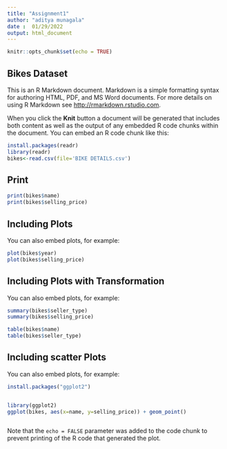 ---
title: "Assignment1"
author: "aditya munagala"
date :  01/29/2022
output: html_document
---

```{r setup, include=FALSE}
knitr::opts_chunk$set(echo = TRUE)
```

## Bikes Dataset

This is an R Markdown document. Markdown is a simple formatting syntax for authoring HTML, PDF, and MS Word documents. For more details on using R Markdown see <http://rmarkdown.rstudio.com>.

When you click the **Knit** button a document will be generated that includes both content as well as the output of any embedded R code chunks within the document. You can embed an R code chunk like this:


```{r cars}
install.packages(readr)
library(readr)
bikes<-read.csv(file='BIKE DETAILS.csv')


```

## Print
```{r pressure, echo=FALSE}


print(bikes$name)
print(bikes$selling_price)


```

## Including Plots

You can also embed plots, for example:

```{r pressure, echo=FALSE}


plot(bikes$year)
plot(bikes$selling_price)


```

## Including Plots with Transformation

You can also embed plots, for example:

```{r pressure, echo=FALSE}
summary(bikes$seller_type)
summary(bikes$selling_price)

table(bikes$name)
table(bikes$seller_type)
```

## Including scatter Plots

You can also embed plots, for example:

```{r pressure, echo=FALSE}
install.packages("ggplot2")


library(ggplot2)
ggplot(bikes, aes(x=name, y=selling_price)) + geom_point()



```
Note that the `echo = FALSE` parameter was added to the code chunk to prevent printing of the R code that generated the plot.
